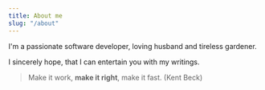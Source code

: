 ```yaml
---
title: About me
slug: "/about"
---
```


I'm a passionate software developer, loving husband and tireless gardener.

I sincerely hope, that I can entertain you with my writings.

> Make it work, **make it right**, make it fast. (Kent Beck)







